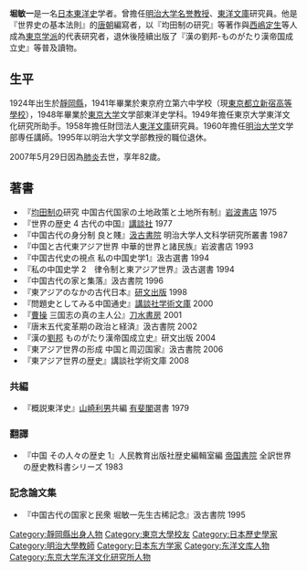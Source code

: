 {{cleanup-jargon|time=2017-02-13T13:13:48+00:00}}
{{unreferenced|time=2017-02-13T13:13:48+00:00}}
'''堀敏一'''{{BD|1924年|6月3日|2007年|5月29日|}}是一名[[日本|日本]][[東洋史|東洋史]]学者。曾擔任[[明治大学|明治大学]][[名誉教授|名誉教授]]、[[東洋文庫|東洋文庫]]研究員。他是『世界史の基本法則』的[[唐朝|唐朝]]編寫者，以『均田制の研究』等著作與[[西嶋定生|西嶋定生]]等人成為[[東京学派|東京学派]]的代表研究者，退休後陸續出版了『漢の劉邦-ものがたり漢帝国成立史』等普及讀物。

==生平==
1924年出生於[[靜岡縣|靜岡縣]]，1941年畢業於東京府立第六中学校（現[[東京都立新宿高等學校|東京都立新宿高等學校]]），1948年畢業於[[東京大学|東京大学]]文学部東洋史学科。1949年擔任東京大学東洋文化研究所助手。1958年擔任財団法人[[東洋文庫|東洋文庫]]研究員。1960年擔任[[明治大学|明治大学]]文学部専任講師。1995年以明治大学文学部教授的職位退休。

2007年5月29日因為[[肺炎|肺炎]]去世，享年82歲。

==著書==
*『[[均田制|均田制]]の研究 中国古代国家の土地政策と土地所有制』[[岩波書店|岩波書店]] 1975
*『世界の歴史 4 古代の中国』[[講談社|講談社]] 1977
*『中国古代の身分制 良と賤』[[汲古書院|汲古書院]] 明治大学人文科学研究所叢書 1987
*『中国と古代東アジア世界 中華的世界と諸民族』岩波書店 1993
*『中国古代史の視点 私の中国史学1』汲古選書 1994
*『私の中国史学 2　律令制と東アジア世界』汲古選書 1994
*『中国古代の家と集落』汲古書院 1996
*『東アジアのなかの古代日本』[[研文出版|研文出版]] 1998
*『問題史としてみる中国通史』[[講談社学術文庫|講談社学術文庫]] 2000
*『[[曹操|曹操]] 三国志の真の主人公』[[刀水書房|刀水書房]] 2001
*『唐末五代変革期の政治と経済』汲古書院 2002
*『漢の[[劉邦|劉邦]] ものがたり漢帝国成立史』研文出版 2004
*『東アジア世界の形成 中国と周辺国家』汲古書院 2006
*『東アジア世界の歴史』講談社学術文庫 2008

===共編===
*『概説東洋史』[[山崎利男|山崎利男]]共編 [[有斐閣|有斐閣]]選書 1979

===翻譯===
*『中国 その人々の歴史 1』人民教育出版社歴史編輯室編 [[帝国書院|帝国書院]] 全訳世界の歴史教科書シリーズ 1983

===記念論文集===
*『中国古代の国家と民衆 堀敏一先生古稀記念』汲古書院 1995

{{DEFAULTSORT:Hori}}
[[Category:靜岡縣出身人物|Category:靜岡縣出身人物]]
[[Category:東京大學校友|Category:東京大學校友]]
[[Category:日本歷史學家|Category:日本歷史學家]]
[[Category:明治大學教師|Category:明治大學教師]]
[[Category:日本东方学家|Category:日本东方学家]]
[[Category:东洋文库人物|Category:东洋文库人物]]
[[Category:东京大学东洋文化研究所人物|Category:东京大学东洋文化研究所人物]]